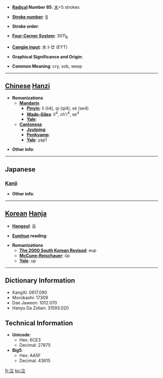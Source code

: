 * '''[[Wiktionary:Chinese radical index| Radical]] Number 85''': [[Wiktionary:Chinese radical index 水|水]]+5 strokes

* '''[[Wiktionary:Chinese total strokes index|Stroke number]]''': [[Wiktionary:Chinese total strokes index 8|8]]

* '''Stroke order''': 

* '''[[Wiktionary:Chinese four corner index|Four-Corner System]]''': 3011<sub>8</sub>

* '''[[Wiktionary:Chinese Cangjie index|Cangjie input]]''': 水卜廿 (EYT)

* '''Graphical Significance and Origin''': 

* '''Common Meaning''': cry, sob, weep

----

== [[Chinese]] [[Hanzi]] ==

* '''Romanizations'''
** '''[[Mandarin]]'''
*** '''[[Pinyin]]''': lì (li4), qì (qi4), sè (se4)
*** '''[[Wade-Giles]]''': li<sup>4</sup>, ch'i<sup>4</sup>, se<sup>4</sup>
*** '''[[Yale]]''': 
** '''[[Cantonese]]'''
*** '''[[Jyutping]]''':
*** '''[[Penkyamp]]''': 
*** '''[[Yale]]''': yap1

* '''Other info''': 

----

==Japanese==
===[[Kanji]]===
{{kanji|on readings=[[きゅう]] (kyū)
|kun readings=[[なく]] (naku), [[なき]] (naki)
}}

* '''Other info''':  

----

== [[Korean]] [[Hanja]] ==

* '''[[Hangeul]]''': 읍

* '''[[Eumhun]] reading''': 

* '''Romanizations'''
** '''[[The 2000 South Korean Revised Romanization|The 2000 South Korean Revised]]''': eup
** '''[[McCune-Reischauer]]''': ŭp
** '''[[Yale]]''': up

----

== Dictionary Information ==

* KangXi: 0617.090
* Morobashi: 17309
* Dae Jaweon: 1012.070
* Hanyu Da Zidian: 31593.020

== Technical Information ==

* '''Unicode''':
** Hex: 6CE3
** Decimal: 27875
* '''Big5''':
** Hex: AA5F
** Decimal: 43615

[[fr:泣]]
[[ko:泣]]